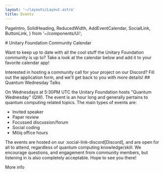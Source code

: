 ```yaml
---
layout: '~/layouts/Layout.astro'
title: Events
---
```


  PageIntro,
  SolidHeading,
  ReducedWidth,
  AddEventCalendar,
  SocialLink,
  ButtonLink,
} from '~/components/Ui';

<PageIntro spacingBelow='small'>
# Unitary Foundation Community Calendar

Want to keep up to date with all the cool stuff the Unitary Foundation community is up to? Take a look at the calendar below and add it to your favorite calendar app!

</PageIntro>

<AddEventCalendar id="kn360162" />

<ReducedWidth>
  Interested in hosting a community call for your project on our
  <SocialLink name="discord">Discord</SocialLink>? Fill out the application form, and we'll get back
  to you with more details!
</ReducedWidth>

<SolidHeading>
## Quantum Wednesday Talks

</SolidHeading>

<ReducedWidth>

On Wednesdays at 5:30PM UTC the Unitary Foundation hosts "Quantum Wednesday" (QW). The event is an hour long and generally pertains to quantum computing related topics. The main types of events are:

- Invited speaker
- Paper review
- Focussed discussion/forum
- Social coding
- Mitiq office hours

The events are hosted on our :social-link-discord[Discord], and are open for all to attend, regardless of quantum computing knowledge/skill. We encourage questions, and engagement from community members, but listening in is also completely acceptable. Hope to see you there!

<ButtonLink url="#">More info</ButtonLink>

</ReducedWidth>

<Events />
